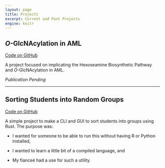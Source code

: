 ```yaml
---
layout: page
title: Projects
excerpt: Current and Past Projects
engine: knitr
---
```



## *O*-GlcNAcylation in AML

[//]: # (TODO: Fix Broken Link and Image)
[//]: # (<img src="project_1_banner.png" style="height: 100%; width: 100%; object-fit: contain" onclick="window.open&#40;'https://arxiv.org/abs/2210.07278', 'blank'&#41;;"/>)

<a href="https://github.com/rschauner/2022-frontiers-immunology-aml-hbp" target="_blank">Code on GitHub</a><br>

A project focused on implicating the Hexoseamine Biosynthetic Pathway and *O*-GlcNAcylation in AML.

*Publication Pending*

----

## Sorting Students into Random Groups

<a href="https://github.com/rschauner/student-pairs" target="_blank">Code on GitHub</a><br>

A simple project to make a CLI and GUI to sort students into groups using Rust.
The purpose was:

- I wanted for someone to be able to run this without having R or Python installed,

- I wanted to learn a little bit of a compiled language, and

- My fianceé had a use for such a utility.


